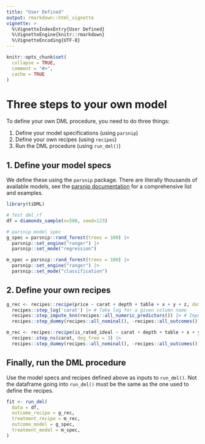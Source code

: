 ```yaml
---
title: "User Defined"
output: rmarkdown::html_vignette
vignette: >
  %\VignetteIndexEntry{User Defined}
  %\VignetteEngine{knitr::rmarkdown}
  %\VignetteEncoding{UTF-8}
---
```


```r
knitr::opts_chunk$set(
  collapse = TRUE,
  comment = "#>",
  cache = TRUE
)
```
# Three steps to your own model

To define your own DML procedure, you need to do three things:

1. Define your model specifications (using `parsnip`)
1. Define your own recipes (using `recipes`)
1. Run the DML procedure (using `run_dml()`)

## 1. Define your model specs

We define these using the `parsnip` package. There are literally thousands of available models, see the [parsnip documentation](https://parsnip.tidymodels.org/) for a comprehensive list and examples.

```r
library(tiDML)

# Test dml_rf
df = diamonds_sample(n=500, seed=123)

# parsnip model spec 
g_spec = parsnip::rand_forest(trees = 100) |>
  parsnip::set_engine("ranger") |>
  parsnip::set_mode("regression")

m_spec = parsnip::rand_forest(trees = 100) |>
  parsnip::set_engine("ranger") |>
  parsnip::set_mode("classification")

```

## 2. Define your own recipes

```r

g_rec <- recipes::recipe(price ~ carat + depth + table + x + y + z, data = df) |>
  recipes::step_log('carat') |> # Take log for a given column name
  recipes::step_impute_knn(recipes::all_numeric_predictors()) |> # Impute missing values for all numeric columns
  recipes::step_dummy(recipes::all_nominal(), -recipes::all_outcomes()) # Note the exclusion of outcome variables with -

m_rec <- recipes::recipe(is_rated_ideal ~ carat + depth + table + x + y + z, data = df) |>
  recipes::step_ns(carat, deg_free = 3) |>
  recipes::step_dummy(recipes::all_nominal(), -recipes::all_outcomes())
```

## Finally, run the DML procedure

Use the model specs and recipes defined above as inputs to `run_dml()`. Not the dataframe going into `run_dml()` must be the same as the one used to define the recipes.

```r
fit <- run_dml(
  data = df,
  outcome_recipe = g_rec,
  treatment_recipe = m_rec,
  outcome_model = g_spec,
  treatment_model = m_spec,
)
```